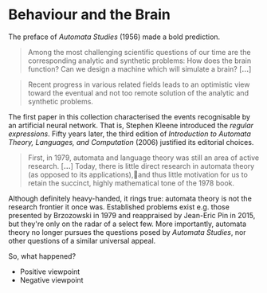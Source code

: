 
# Behaviour and the Brain

The preface of _Automata Studies_ (1956) made a bold prediction.

> Among the most challenging scientific questions of our time are the corresponding analytic and synthetic problems: How does the brain function? Can we design a machine which will simulate a brain? [__…__]

> Recent progress in various related fields leads to an optimistic view toward the eventual and not too remote solution of the analytic and synthetic problems.

The first paper in this collection characterised the events recognisable by an artificial neural network. That is, Stephen Kleene introduced the _regular expressions_. Fifty years later, the third edition of _Introduction to Automata Theory, Languages, and Computation_ (2006) justified its editorial choices.

> First, in 1979, automata and language theory was still an area of active research. [__…__] Today, there is little direct research in automata theory (as opposed to its applications),and thus little motivation for us to retain the succinct, highly mathematical tone of the 1978 book.

<!-- TODO
  - reference OBDDs (post 1970), although this an application
  - but not much research @ foundations i.e. det/nondet/regex
  - ANNs tend to be acyclic layers (Kleene ignored)
  - algebraic automata theory not helpful in applications
    e.g. Krohn-rhodes decomposition too large
  - missing a "nice" mathematical theory of complexity
    e.g. ANN much more succinct than dfa,
    e.g. but nfas allow superstates
-->

Although definitely heavy-handed, it rings true: automata theory is not the research frontier it once was. <!-- It _is_ an active research area (e.g. <Ext href="https://eatcs.org/index.php/best-icalp-paper">ICALP</Ext>, <Ext href="https://link.springer.com/conference/fossacs">FoSSaCS</Ext>, <Ext href="http://lics.siglog.org/">LiCS</Ext>) but does _not_ have a commonly accepted set of open problems. -->
Established problems exist e.g. those <Ext href="https://www.sciencedirect.com/science/article/pii/B9780121153502500075">presented by Brzozowski in 1979</Ext> and <Ext href="https://hal.archives-ouvertes.fr/hal-01614375v2/document">reappraised by Jean-Eric Pin in 2015</Ext>, but they're only on the radar of a select few. More importantly, automata theory no longer pursues the questions posed by _Automata Studies_, nor other questions of a similar universal appeal.

So, what happened?

- Positive viewpoint
- Negative viewpoint


<!-- The question moved into AI and Computational Complexity -->
<!-- Mathematical maturity, out of step with applications -->

<!-- - The questions posed by Automata Studies have universal appeal.
- Artificial Intelligence has PAC Learning
- Computational Complexity has the P vs NP question. -->
